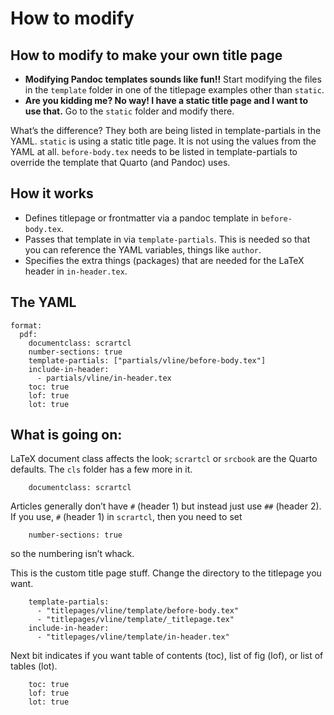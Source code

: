 # How to modify

## How to modify to make your own title page

-   **Modifying Pandoc templates sounds like fun!!** Start modifying the files in the `template` folder in one of the titlepage examples other than `static`.
-   **Are you kidding me? No way! I have a static title page and I want to use that.** Go to the `static` folder and modify there.

What's the difference? They both are being listed in template-partials in the YAML. `static` is using a static title page. It is not using the values from the YAML at all. `before-body.tex` needs to be listed in template-partials to override the template that Quarto (and Pandoc) uses.

## How it works

-   Defines titlepage or frontmatter via a pandoc template in `before-body.tex`.
-   Passes that template in via `template-partials`. This is needed so that you can reference the YAML variables, things like `author`.
-   Specifies the extra things (packages) that are needed for the LaTeX header in `in-header.tex`.

## The YAML

    format:
      pdf:
        documentclass: scrartcl 
        number-sections: true
        template-partials: ["partials/vline/before-body.tex"]
        include-in-header: 
          - partials/vline/in-header.tex
        toc: true
        lof: true
        lot: true

## What is going on:

LaTeX document class affects the look; `scrartcl` or `srcbook` are the Quarto defaults. The `cls` folder has a few more in it.

        documentclass: scrartcl

Articles generally don't have `#` (header 1) but instead just use `##` (header 2). If you use, `#` (header 1) in `scrartcl`, then you need to set

        number-sections: true 

so the numbering isn't whack.

This is the custom title page stuff. Change the directory to the titlepage you want.

        template-partials:
          - "titlepages/vline/template/before-body.tex"
          - "titlepages/vline/template/_titlepage.tex" 
        include-in-header: 
          - "titlepages/vline/template/in-header.tex"

Next bit indicates if you want table of contents (toc), list of fig (lof), or list of tables (lot).

        toc: true
        lof: true
        lot: true

